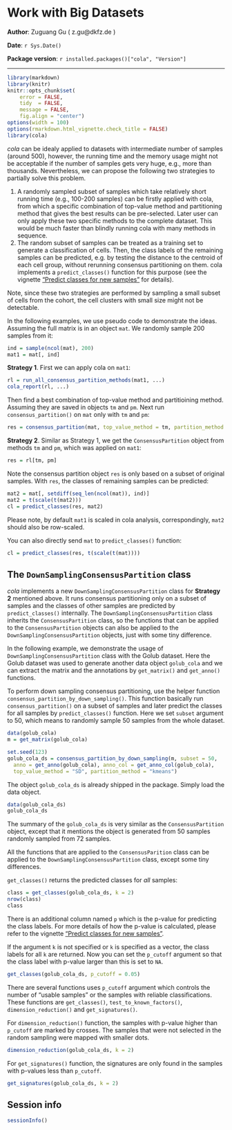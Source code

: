Work with Big Datasets
=============================================================

**Author**: Zuguang Gu ( z.gu@dkfz.de )

**Date**: `r Sys.Date()`

**Package version**: `r installed.packages()["cola", "Version"]`

-------------------------------------------------------------



```r
library(markdown)
library(knitr)
knitr::opts_chunk$set(
    error = FALSE,
    tidy  = FALSE,
    message = FALSE,
    fig.align = "center")
options(width = 100)
options(rmarkdown.html_vignette.check_title = FALSE)
library(cola)
```


*cola* can be idealy applied to datasets with intermediate number of samples
(around 500), however, the running time and the memory usage might not be acceptable
if the number of samples gets very huge, e.g., more than thousands. Nevertheless,
we can propose the following two strategies to partially solve this problem.

1. A randomly sampled subset of samples which take relatively short running
   time (e.g., 100-200 samples) can be firstly applied with cola, from which a
   specific combination of top-value method and partitioning method that gives
   the best results can be pre-selected. Later user can only apply these two
   specific methods to the complete dataset. This would be much faster than
   blindly running cola with many methods in sequence.
2. The random subset of samples can be treated as a training set to generate a
   classification of cells. Then, the class labels of the remaining samples
   can be predicted, e.g. by testing the distance to the centroid of each cell
   group, without rerunning consensus partitioning on them. cola implements a
   `predict_classes()` function for this purpose (see the vignette ["Predict
   classes for new samples"](predict.html) for details). 

Note, since these two strategies are performed by sampling a small subset of
cells from the cohort, the cell clusters with small size might not be
detectable.

In the following examples, we use pseudo code to demonstrate the ideas. Assuming
the full matrix is in an object `mat`. We randomly sample 200 samples from it:

```r
ind = sample(ncol(mat), 200)
mat1 = mat[, ind]
```

**Strategy 1**. First we can apply cola on `mat1`:

```r
rl = run_all_consensus_partition_methods(mat1, ...)
cola_report(rl, ...)
```

Then find a best combination of top-value method and partitioining method.
Assuming they are saved in objects `tm` and `pm`. Next run
`consensus_partition()` on `mat` only with `tm` and `pm`:

```r
res = consensus_partition(mat, top_value_method = tm, partition_method = pm, ...)
```

**Strategy 2**. Similar as Strategy 1, we get the `ConsensusPartition` object
from methods `tm` and `pm`, which was applied on `mat1`:


```r
res = rl[tm, pm]
```

Note the consensus partition object `res` is only based on a subset of
original samples. With `res`, the classes of remaining samples can be
predicted:

```r
mat2 = mat[, setdiff(seq_len(ncol(mat)), ind)]
mat2 = t(scale(t(mat2)))
cl = predict_classes(res, mat2)
```

Please note, by default `mat1` is scaled in cola analysis, correspondingly, `mat2` should also be row-scaled.

You can also directly send `mat` to `predict_classes()` function:

```r
cl = predict_classes(res, t(scale(t(mat))))
```

## The `DownSamplingConsensusPartition` class

*cola* implements a new `DownSamplingConsensusPartition` class for
**Strategy 2** mentioned above. It runs consensus partitioning only on a
subset of samples and the classes of other samples are predicted by
`predict_classes()` internally. The `DownSamplingConsensusPartition` class
inherits the `ConsensusPartition` class, so the functions that can be applied
to the `ConsensusPartition` objects can also be applied to the
`DownSamplingConsensusPartition` objects, just with some tiny difference.

In the following example, we demonstrate the usage of
`DownSamplingConsensusPartition` class with the Golub dataset. Here the Golub
dataset was used to generate another data object `golub_cola` and we can
extract the matrix and the annotations by `get_matrix()` and `get_anno()`
functions.

To perform down sampling consensus partitioning, use the helper function
`consensus_partition_by_down_sampling()`. This function basically run
`consensus_partition()` on a subset of samples and later predict the classes
for all samples by `predict_classes()` function. Here we set `subset` argument
to 50, which means to randomly sample 50 samples from the whole dataset.


```r
data(golub_cola)
m = get_matrix(golub_cola)

set.seed(123)
golub_cola_ds = consensus_partition_by_down_sampling(m, subset = 50,
  anno = get_anno(golub_cola), anno_col = get_anno_col(golub_cola),
  top_value_method = "SD", partition_method = "kmeans")
```

The object `golub_cola_ds` is already shipped in the package. Simply load the data object.

```r
data(golub_cola_ds)
golub_cola_ds
```

The summary of the `golub_cola_ds` is very similar as the `ConsensusPartition` object, except that
it mentions the object is generated from 50 samples randomly sampled from 72 samples.

All the functions that are applied to the `ConsensusParition` class can be applied to the `DownSamplingConsensusPartition`
class, except some tiny differences.

`get_classes()` returns the predicted classes for _all_ samples:


```r
class = get_classes(golub_cola_ds, k = 2)
nrow(class)
class
```

There is an additional column named `p` which is the p-value for predicting the class labels. For more
details of how the p-value is calculated, please refer to the vignette ["Predict classes for new samples"](predict.html).

If the argument `k` is not specified or `k` is specified as a vector, the class labels for all `k` are returned.
Now you can set the `p_cutoff` argument so that the class label with p-value larger than this is set to `NA`.

```r
get_classes(golub_cola_ds, p_cutoff = 0.05)
```

There are several functions uses `p_cutoff` argument which controls the number
of "usable samples" or the samples with reliable classifications. These
functions are `get_classes()`, `test_to_known_factors()`,
`dimension_reduction()` and `get_signatures()`.

For `dimension_reduction()` function, the samples with p-value higher than
`p_cutoff` are marked by crosses. The samples that were not selected in the
random sampling were mapped with smaller dots.

```r
dimension_reduction(golub_cola_ds, k = 2)
```

For `get_signatures()` function, the signatures are only found in the samples with p-values less than `p_cutoff`.

```r
get_signatures(golub_cola_ds, k = 2)
```


## Session info

```r
sessionInfo()
```

